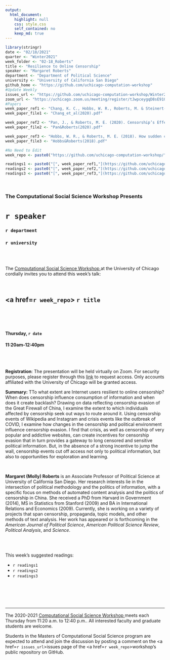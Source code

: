 ```yaml
---
output:
  html_document:
    highlight: null
    css: style.css
    self_contained: no
    keep_md: true
---
```


```r
library(stringr)
date <- "02/18/2021"
quarter <- "Winter2021"
week_folder <- "02-18_Roberts"
title <- "Resilience to Online Censorship"
speaker <- "Margaret Roberts"
department <- "Department of Political Science"
university <- "University of California San Diego"
github_home <- "https://github.com/uchicago-computation-workshop"
#Update Weekly
issues_url <- "https://github.com/uchicago-computation-workshop/Winter2021/issues/6"
zoom_url <- "https://uchicago.zoom.us/meeting/register/tJwpceygqD8sE91OZoQTxpSuWqDAgoWB3iLm"
#Papers
week_paper_ref1 <- "Chang, K. C., Hobbs, W. R., Roberts, M. & Steinert-Threlkeld, Z.(2020). Crisis is a Gateway to Censored Information: The Case of Coronavirus in China. *21st Century China Center Research Paper Series, Paper No. 2021-01.* Available at SSRN: https://ssrn.com/abstract=3756577"
week_paper_file1 <- "Chang_et_al(2020).pdf"

week_paper_ref2 <- "Pan, J., & Roberts, M. E. (2020). Censorship’s Effect on Incidental Exposure to Information: Evidence From Wikipedia. SAGE Open, 10(1), 2158244019894068."
week_paper_file2 <- "Pan&Roberts(2020).pdf"

week_paper_ref3 <- "Hobbs, W. R., & Roberts, M. E. (2018). How sudden censorship can increase access to information. American Political Science Review, 112(3), 621-636."
week_paper_file3 <- "Hobbs&Roberts(2018).pdf"

#No Need to Edit
week_repo <- paste0("https://github.com/uchicago-computation-workshop/",quarter,"/tree/master/",week_folder)

readings1 <- paste0("[", week_paper_ref1,"](https://github.com/uchicago-computation-workshop/",quarter,"/blob/master/", week_folder,"/",week_paper_file1,")")
readings2 <- paste0("[", week_paper_ref2,"](https://github.com/uchicago-computation-workshop/",quarter,"/blob/master/", week_folder,"/",week_paper_file2,")")
readings3 <- paste0("[", week_paper_ref3,"](https://github.com/uchicago-computation-workshop/",quarter,"/blob/master/", week_folder,"/",week_paper_file3,")")
```






<br>

<h3 class=pfblock-header> The Computational Social Science Workshop Presents </h3>

<h1 class=pfblock-header3> `r speaker`</h1>
<h3 class=pfblock-header3> `r department` </h3>
<h3 class=pfblock-header3> `r university` </h3>

<br><br>



<p class=pfblock-header3>The <a href="https://macss.uchicago.edu/content/computation-workshop"> Computational Social Science Workshop </a> at the University of Chicago cordially invites you to attend this week's talk:</p>



<br>

<div class=pfblock-header3>
<h2 class=pfblock-header>
  <a href=`r week_repo`> `r title` </a>
</h2>

<br>
</div>

<br>

<h4 class=pfblock-header3> Thursday, `r date` </h4>
<h4 class=pfblock-header3> 11:20am-12:40pm </h4>

<br><br>

<p class=footertext2>
**Registration**: The presentation will be held virtually on Zoom. For security purposes, please register through this [link](`r zoom_url`) to request access. Only accounts affiliated with the University of Chicago will be granted access.
</p>

<p class=footertext2>

**Summary:** TTo what extent are Internet users resilient to online censorship? When does censorship influence consumption of information and when does it create backlash? Drawing on data reflecting censorship evasion of the Great Firewall of China, I examine the extent to which individuals affected by censorship seek out ways to route around it.  Using censorship events of Wikipedia and Instagram and crisis events like the outbreak of COVID, I examine how changes in the censorship and political environment influence censorship evasion.  I find that crisis, as well as censorship of very popular and addictive websites, can create incentives for censorship evasion that in turn provides a gateway to long censored and sensitive political information.  But, in the absence of a strong incentive to jump the wall, censorship events cut off access not only to political information, but also to opportunities for exploration and learning.


</p>

<br>

<p class=footertext2>

**Margaret (Molly) Roberts** is an Associate Professor of Political Science at University of California San Diego. Her research interests lie in the intersection of political methodology and the politics of information, with a specific focus on methods of automated content analysis and the politics of censorship in China.  She received a PhD from Harvard in Government (2014), MS in Statistics from Stanford (2009) and BA in International Relations and Economics (2009).  Currently, she is working on a variety of projects that span censorship, propaganda, topic models, and other methods of text analysis.  Her work has appeared or is forthcoming in the *American Journal of Political Science*, *American Political Science Review*, *Political Analysis*, and *Science*.
</p>

<br>

<br>
This week's suggested readings:

- `r readings1`
- `r readings2`
- `r readings3`

<br>

<br><br>

---

<p class=footertext> The 2020-2021 <a href="https://macss.uchicago.edu/content/computation-workshop"> Computational Social Science Workshop </a> meets each Thursday from 11:20 a.m. to 12:40 p.m.. All interested faculty and graduate students are welcome.</p>



<p class=footertext>Students in the Masters of Computational Social Science program are expected to attend and join the discussion by posting a comment on the <a href=`r issues_url`>issues page</a> of the <a href=`r week_repo`>workshop's public repository on GitHub.</a></p>
